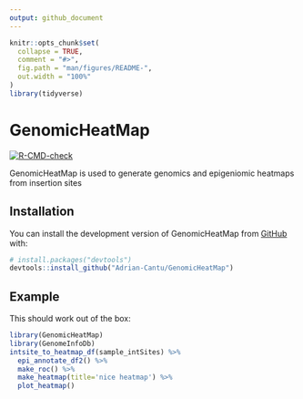 ```yaml
---
output: github_document
---
```


<!-- README.md is generated from README.Rmd. Please edit that file -->

```r
knitr::opts_chunk$set(
  collapse = TRUE,
  comment = "#>",
  fig.path = "man/figures/README-",
  out.width = "100%"
)
library(tidyverse)

```

# GenomicHeatMap

<!-- badges: start -->
[![R-CMD-check](https://github.com/Adrian-Cantu/GenomicHeatMap/workflows/R-CMD-check/badge.svg)](https://github.com/Adrian-Cantu/GenomicHeatMap/actions)
<!-- badges: end -->

GenomicHeatMap is used to generate genomics and epigeniomic heatmaps from insertion sites

## Installation

You can install the development version of GenomicHeatMap from [GitHub](https://github.com/) with:

``` r
# install.packages("devtools")
devtools::install_github("Adrian-Cantu/GenomicHeatMap")
```

## Example

This should work out of the box:

```r
library(GenomicHeatMap)
library(GenomeInfoDb)
intsite_to_heatmap_df(sample_intSites) %>%
  epi_annotate_df2() %>%
  make_roc() %>%
  make_heatmap(title='nice heatmap') %>% 
  plot_heatmap()
```

